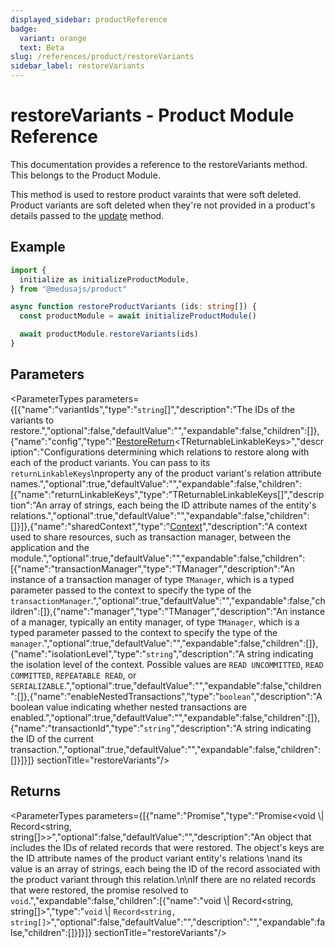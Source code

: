 ```yaml
---
displayed_sidebar: productReference
badge:
  variant: orange
  text: Beta
slug: /references/product/restoreVariants
sidebar_label: restoreVariants
---
```



# restoreVariants - Product Module Reference

This documentation provides a reference to the restoreVariants method. This belongs to the Product Module.

This method is used to restore product varaints that were soft deleted. Product variants are soft deleted when they're not 
provided in a product's details passed to the [update](product.IProductModuleService.update.mdx) method.

## Example

```ts
import {
  initialize as initializeProductModule,
} from "@medusajs/product"

async function restoreProductVariants (ids: string[]) {
  const productModule = await initializeProductModule()

  await productModule.restoreVariants(ids)
}
```

## Parameters

<ParameterTypes parameters={[{"name":"variantIds","type":"`string`[]","description":"The IDs of the variants to restore.","optional":false,"defaultValue":"","expandable":false,"children":[]},{"name":"config","type":"[RestoreReturn](../../interfaces/product.RestoreReturn.mdx)&#60;TReturnableLinkableKeys&#62;","description":"Configurations determining which relations to restore along with each of the product variants. You can pass to its `returnLinkableKeys`\nproperty any of the product variant's relation attribute names.","optional":true,"defaultValue":"","expandable":false,"children":[{"name":"returnLinkableKeys","type":"TReturnableLinkableKeys[]","description":"An array of strings, each being the ID attribute names of the entity's relations.","optional":true,"defaultValue":"","expandable":false,"children":[]}]},{"name":"sharedContext","type":"[Context](../../interfaces/product.Context.mdx)","description":"A context used to share resources, such as transaction manager, between the application and the module.","optional":true,"defaultValue":"","expandable":false,"children":[{"name":"transactionManager","type":"TManager","description":"An instance of a transaction manager of type `TManager`, which is a typed parameter passed to the context to specify the type of the `transactionManager`.","optional":true,"defaultValue":"","expandable":false,"children":[]},{"name":"manager","type":"TManager","description":"An instance of a manager, typically an entity manager, of type `TManager`, which is a typed parameter passed to the context to specify the type of the `manager`.","optional":true,"defaultValue":"","expandable":false,"children":[]},{"name":"isolationLevel","type":"`string`","description":"A string indicating the isolation level of the context. Possible values are `READ UNCOMMITTED`, `READ COMMITTED`, `REPEATABLE READ`, or `SERIALIZABLE`.","optional":true,"defaultValue":"","expandable":false,"children":[]},{"name":"enableNestedTransactions","type":"`boolean`","description":"A boolean value indicating whether nested transactions are enabled.","optional":true,"defaultValue":"","expandable":false,"children":[]},{"name":"transactionId","type":"`string`","description":"A string indicating the ID of the current transaction.","optional":true,"defaultValue":"","expandable":false,"children":[]}]}]}  sectionTitle="restoreVariants"/>

## Returns

<ParameterTypes parameters={[{"name":"Promise","type":"Promise&#60;void \\| Record&#60;string, string[]&#62;&#62;","optional":false,"defaultValue":"","description":"An object that includes the IDs of related records that were restored. The object's keys are the ID attribute names of the product variant entity's relations \nand its value is an array of strings, each being the ID of the record associated with the product variant through this relation.\n\nIf there are no related records that were restored, the promise resolved to `void`.","expandable":false,"children":[{"name":"void \\| Record&#60;string, string[]&#62;","type":"`void` \\| `Record<string, string[]>`","optional":false,"defaultValue":"","description":"","expandable":false,"children":[]}]}]}  sectionTitle="restoreVariants"/>
